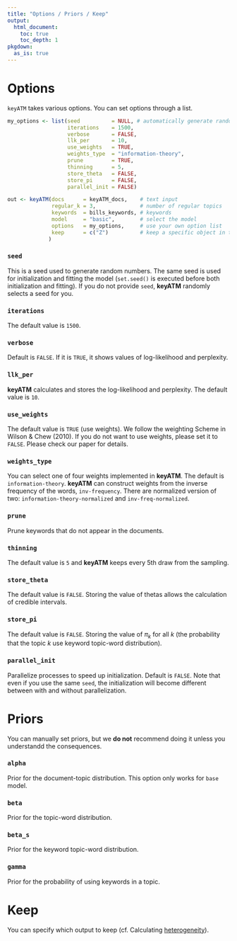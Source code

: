 ```yaml
---
title: "Options / Priors / Keep"
output: 
  html_document:
    toc: true
    toc_depth: 1
pkgdown:
  as_is: true
---
```



# Options
`keyATM` takes various options. You can set options through a list.
```r
my_options <- list(seed          = NULL, # automatically generate random seed 
                   iterations    = 1500,
                   verbose       = FALSE,
                   llk_per       = 10,
                   use_weights   = TRUE,
                   weights_type  = "information-theory",
                   prune         = TRUE,
                   thinning      = 5,
                   store_theta   = FALSE,
                   store_pi      = FALSE,
                   parallel_init = FALSE)

out <- keyATM(docs      = keyATM_docs,    # text input
              regular_k = 3,              # number of regular topics
              keywords  = bills_keywords, # keywords
              model     = "basic",        # select the model
              options   = my_options,     # use your own option list
              keep      = c("Z")          # keep a specific object in the output
             )
```

### `seed`
This is a seed used to generate random numbers. The same seed is used for initialization and fitting the model (`set.seed()` is executed before both initialization and fitting). If you do not provide `seed`, **keyATM** randomly selects a seed for you.


### `iterations`
The  default value is `1500`.


### `verbose`
Default is `FALSE`. If it is `TRUE`, it shows values of log-likelihood and perplexity.


### `llk_per`
**keyATM** calculates and stores the log-likelihood and perplexity. The default value is `10`. 


### `use_weights`
The default value is `TRUE` (use weights). We follow the weighting Scheme in Wilson \& Chew (2010). If you do not want to use weights, please set it to `FALSE`. Please check our paper for details.


### `weights_type`
You can select one of four weights implemented in **keyATM**. The default is `information-theory`. **keyATM** can construct weights from the inverse frequency of the words, `inv-frequency`. There are normalized version of two: `information-theory-normalized` and `inv-freq-normalized`.


### `prune`
Prune keywords that do not appear in the documents.


### `thinning`
The default value is `5` and **keyATM** keeps every $5$th draw from the sampling.

### `store_theta`
The default value is `FALSE`. Storing the value of thetas allows the calculation of credible intervals.


### `store_pi`
The default value is `FALSE`. Storing the value of $\pi_k$ for all $k$ (the probability that the topic $k$ use keyword topic-word distribution).


### `parallel_init`
Parallelize processes to speed up initialization. Default is `FALSE`. Note that even if you use the same `seed`, the initialization will become different between with and without parallelization.


# Priors
You can manually set priors, but we **do not** recommend doing it unless you understandd the consequences.


### `alpha`
Prior for the document-topic distribution. This option only works for `base` model.


### `beta`
Prior for the topic-word distribution.


### `beta_s`
Prior for the keyword topic-word distribution.


### `gamma`
Prior for the probability of using keywords in a topic.


# Keep
You can specify which output to keep (cf. Calculating [heterogeneity](Heterogeneity.html)).


